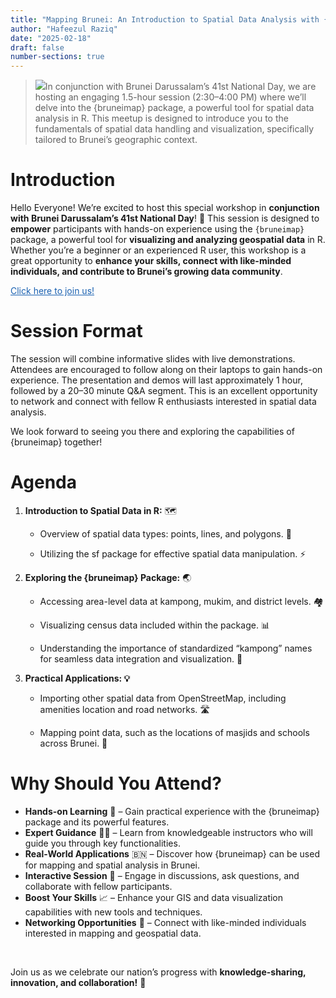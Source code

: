 ```yaml
---
title: "Mapping Brunei: An Introduction to Spatial Data Analysis with {bruneimap} in R [In conjunction with 41st National Day Brunei]"
author: "Hafeezul Raziq"
date: "2025-02-18"
draft: false
number-sections: true
---
```


> ![](BruneiR%20BruneiMap%20Blog%20Banner.png)In conjunction with Brunei Darussalam's 41st National Day, we are hosting an engaging 1.5-hour session (2:30--4:00 PM) where we'll delve into the {bruneimap} package, a powerful tool for spatial data analysis in R. This meetup is designed to introduce you to the fundamentals of spatial data handling and visualization, specifically tailored to Brunei's geographic context.

# Introduction

Hello Everyone! We're excited to host this special workshop in **conjunction with Brunei Darussalam's 41st National Day**! 🎉 This session is designed to **empower** participants with hands-on experience using the `{bruneimap}` package, a powerful tool for **visualizing and analyzing geospatial data** in R. Whether you're a beginner or an experienced R user, this workshop is a great opportunity to **enhance your skills, connect with like-minded individuals, and contribute to Brunei's growing data community**.

<a href="#" onclick="window.open('https://www.meetup.com/bruneir/events/306198715/?utm_medium=referral&utm_campaign=share-btn_savedevents_share_modal&utm_source=link', '_blank'); return false;" style=color:#1a61b1 >Click here to join us!</a>

# Session Format

The session will combine informative slides with live demonstrations. Attendees are encouraged to follow along on their laptops to gain hands-on experience. The presentation and demos will last approximately 1 hour, followed by a 20--30 minute Q&A segment. This is an excellent opportunity to network and connect with fellow R enthusiasts interested in spatial data analysis.

We look forward to seeing you there and exploring the capabilities of {bruneimap} together!

# Agenda

1.  **Introduction to Spatial Data in R:** 🗺️
    -   Overview of spatial data types: points, lines, and polygons. 📍

    -   Utilizing the sf package for effective spatial data manipulation. ⚡
2.  **Exploring the {bruneimap} Package:** 🌏
    -   Accessing area-level data at kampong, mukim, and district levels. 🏘️

    -   Visualizing census data included within the package. 📊

    -   Understanding the importance of standardized "kampong" names for seamless data integration and visualization. 🔄
3.  **Practical Applications: 💡**
    -   Importing other spatial data from OpenStreetMap, including amenities location and road networks. 🛣️

    -   Mapping point data, such as the locations of masjids and schools across Brunei. 🕌

# Why Should You Attend?

-   **Hands-on Learning** 💪 -- Gain practical experience with the {bruneimap} package and its powerful features.
-   **Expert Guidance** 👨‍🏫 -- Learn from knowledgeable instructors who will guide you through key functionalities.
-   **Real-World Applications** 🇧🇳 -- Discover how {bruneimap} can be used for mapping and spatial analysis in Brunei.
-   **Interactive Session** 💭 -- Engage in discussions, ask questions, and collaborate with fellow participants.
-   **Boost Your Skills** 📈 -- Enhance your GIS and data visualization capabilities with new tools and techniques.
-   **Networking Opportunities** 🤝 -- Connect with like-minded individuals interested in mapping and geospatial data.

<br>

Join us as we celebrate our nation's progress with **knowledge-sharing, innovation, and collaboration!** 🚀
